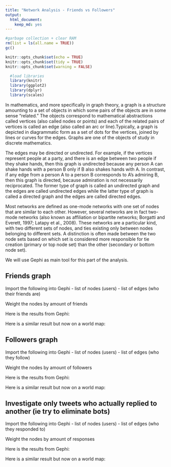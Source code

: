 ```yaml
---
title: "Network Analysis - Friends vs Followers"
output: 
  html_document: 
    keep_md: yes
---
```


```r
#garbage collection + clear RAM
rm(list = ls(all.name = TRUE))
gc()
```

```r
knitr::opts_chunk$set(echo = TRUE)
knitr::opts_chunk$set(tidy = TRUE)
knitr::opts_chunk$set(warning = FALSE)
```

```r
  #load libraries
  library(knitr)
  library(ggplot2)
  library(dplyr)
  library(scales)
```

In mathematics, and more specifically in graph theory, a graph is a structure amounting to a set of objects in which some pairs of the objects are in some sense "related." The objects correspond to mathematical abstractions called vertices (also called nodes or points) and each of the related pairs of vertices is called an edge (also called an arc or line).Typically, a graph is depicted in diagrammatic form as a set of dots for the vertices, joined by lines or curves for the edges. Graphs are one of the objects of study in discrete mathematics.

The edges may be directed or undirected. For example, if the vertices represent people at a party, and there is an edge between two people if they shake hands, then this graph is undirected because any person A can shake hands with a person B only if B also shakes hands with A. In contrast, if any edge from a person A to a person B corresponds to A's admiring B, then this graph is directed, because admiration is not necessarily reciprocated. The former type of graph is called an undirected graph and the edges are called undirected edges while the latter type of graph is called a directed graph and the edges are called directed edges.

Most networks are defined as one-mode networks with one set of nodes that are similar to each other. However, several networks are in fact two-mode networks (also known as affiliation or bipartite networks; Borgatti and Everett, 1997; Latapy et al., 2008). These networks are a particular kind, with two different sets of nodes, and ties existing only between nodes belonging to different sets. A distinction is often made between the two node sets based on which set is considered more responsible for tie creation (primary or top node set) than the other (secondary or bottom node set).

We will use Gephi as main tool for this part of the analysis.

## Friends graph
Import the following into Gephi
- list of nodes (users)
- list of edges (who their friends are)

Weight the nodes by amount of friends

Here is the results from Gephi:

Here is a similar result but now on a world map:

## Followers graph
Import the following into Gephi
- list of nodes (users)
- list of edges (who they follow)

Weight the nodes by amount of followers

Here is the results from Gephi:

Here is a similar result but now on a world map:

## Investigate only tweets who actually replied to another (ie try to eliminate bots)
Import the following into Gephi
- list of nodes (users)
- list of edges (who they responded to)

Weight the nodes by amount of responses

Here is the results from Gephi:

Here is a similar result but now on a world map:
